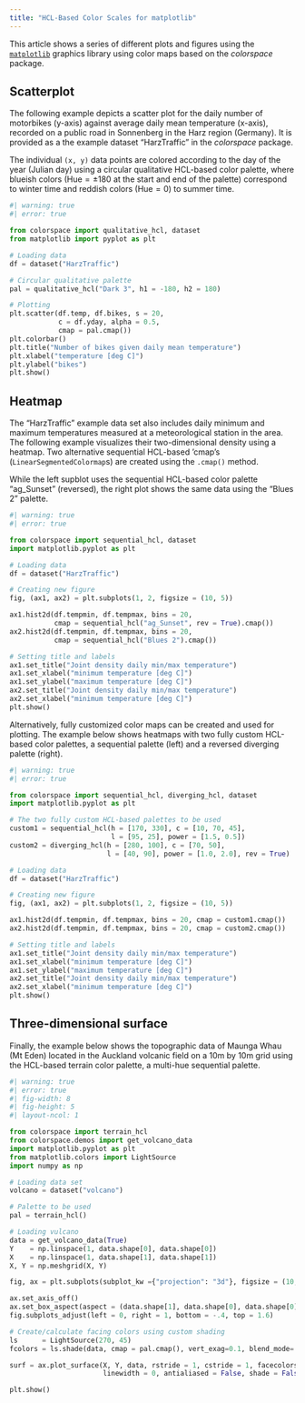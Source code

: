 ```yaml
---
title: "HCL-Based Color Scales for matplotlib"
---
```


This article shows a series of different plots and figures using the
[`matplotlib`](https://matplotlib.org/) graphics library using
color maps based on the _colorspace_ package.


## Scatterplot

The following example depicts a scatter plot for the daily number of motorbikes
(y-axis) against average daily mean temperature (x-axis), recorded on a public
road in Sonnenberg in the Harz region (Germany). It is provided as a the example
dataset "HarzTraffic" in the _colorspace_ package.

The individual `(x, y)` data points are colored according to the day of the year
(Julian day) using a circular qualitative HCL-based color palette, where blueish
colors ($\text{Hue} = \pm 180$ at the start and end of the palette) correspond to
winter time and reddish colors ($\text{Hue} = 0$) to summer time.

```python
#| warning: true
#| error: true

from colorspace import qualitative_hcl, dataset
from matplotlib import pyplot as plt

# Loading data
df = dataset("HarzTraffic")

# Circular qualitative palette  
pal = qualitative_hcl("Dark 3", h1 = -180, h2 = 180)

# Plotting
plt.scatter(df.temp, df.bikes, s = 20,
            c = df.yday, alpha = 0.5,
            cmap = pal.cmap())  
plt.colorbar()
plt.title("Number of bikes given daily mean temperature")   
plt.xlabel("temperature [deg C]")   
plt.ylabel("bikes")   
plt.show()
```


## Heatmap

The "HarzTraffic" example data set also includes daily minimum and
maximum temperatures measured at a meteorological station in the area.
The following example visualizes their two-dimensional density using a heatmap.
Two alternative sequential HCL-based 'cmap's (`LinearSegmentedColormap`s) are
created using the `.cmap()` method.

While the left supblot uses the sequential
HCL-based color palette "ag_Sunset" (reversed), the right plot shows
the same data using the "Blues 2" palette.

```python
#| warning: true
#| error: true

from colorspace import sequential_hcl, dataset
import matplotlib.pyplot as plt

# Loading data
df = dataset("HarzTraffic")

# Creating new figure
fig, (ax1, ax2) = plt.subplots(1, 2, figsize = (10, 5))

ax1.hist2d(df.tempmin, df.tempmax, bins = 20,
           cmap = sequential_hcl("ag_Sunset", rev = True).cmap())
ax2.hist2d(df.tempmin, df.tempmax, bins = 20,
           cmap = sequential_hcl("Blues 2").cmap())

# Setting title and labels
ax1.set_title("Joint density daily min/max temperature")
ax1.set_xlabel("minimum temperature [deg C]")
ax1.set_ylabel("maximum temperature [deg C]")
ax2.set_title("Joint density daily min/max temperature")
ax2.set_xlabel("minimum temperature [deg C]")
plt.show()
```

Alternatively, fully customized color maps can be created and used for plotting.
The example below shows heatmaps with two fully custom HCL-based color
palettes, a sequential palette (left) and a reversed diverging palette (right).

```python
#| warning: true
#| error: true

from colorspace import sequential_hcl, diverging_hcl, dataset
import matplotlib.pyplot as plt

# The two fully custom HCL-based palettes to be used
custom1 = sequential_hcl(h = [170, 330], c = [10, 70, 45],
                         l = [95, 25], power = [1.5, 0.5])
custom2 = diverging_hcl(h = [280, 100], c = [70, 50],
                        l = [40, 90], power = [1.0, 2.0], rev = True)

# Loading data
df = dataset("HarzTraffic")

# Creating new figure
fig, (ax1, ax2) = plt.subplots(1, 2, figsize = (10, 5))

ax1.hist2d(df.tempmin, df.tempmax, bins = 20, cmap = custom1.cmap())
ax2.hist2d(df.tempmin, df.tempmax, bins = 20, cmap = custom2.cmap())

# Setting title and labels
ax1.set_title("Joint density daily min/max temperature")
ax1.set_xlabel("minimum temperature [deg C]")
ax1.set_ylabel("maximum temperature [deg C]")
ax2.set_title("Joint density daily min/max temperature")
ax2.set_xlabel("minimum temperature [deg C]")
plt.show()
```


## Three-dimensional surface

Finally, the example below shows the topographic data of
Maunga Whau (Mt Eden) located in the Auckland volcanic field
on a 10m by 10m grid using the HCL-based terrain color palette,
a multi-hue sequential palette.

```python
#| warning: true
#| error: true
#| fig-width: 8
#| fig-height: 5
#| layout-ncol: 1

from colorspace import terrain_hcl
from colorspace.demos import get_volcano_data
import matplotlib.pyplot as plt
from matplotlib.colors import LightSource
import numpy as np

# Loading data set
volcano = dataset("volcano")

# Palette to be used
pal = terrain_hcl()

# Loading vulcano
data = get_volcano_data(True)
Y    = np.linspace(1, data.shape[0], data.shape[0])
X    = np.linspace(1, data.shape[1], data.shape[1])
X, Y = np.meshgrid(X, Y)

fig, ax = plt.subplots(subplot_kw ={"projection": "3d"}, figsize = (10, 6))

ax.set_axis_off()
ax.set_box_aspect(aspect = (data.shape[1], data.shape[0], data.shape[0] / 3))
fig.subplots_adjust(left = 0, right = 1, bottom = -.4, top = 1.6)

# Create/calculate facing colors using custom shading
ls      = LightSource(270, 45)
fcolors = ls.shade(data, cmap = pal.cmap(), vert_exag=0.1, blend_mode='soft')

surf = ax.plot_surface(X, Y, data, rstride = 1, cstride = 1, facecolors = fcolors,
                       linewidth = 0, antialiased = False, shade = False)

plt.show()
```





